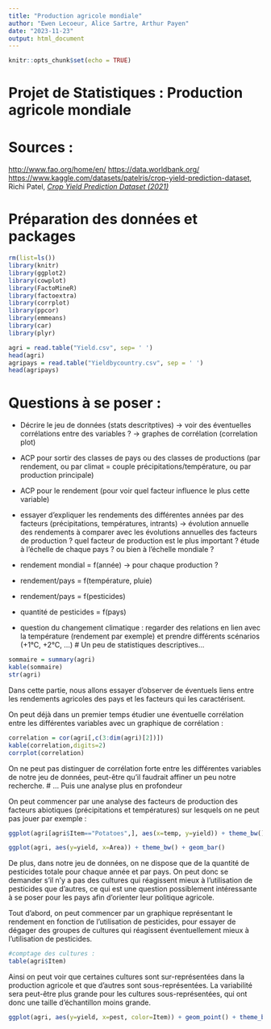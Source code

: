 ---
title: "Production agricole mondiale"
author: "Ewen Lecoeur, Alice Sartre, Arthur Payen"
date: "2023-11-23"
output: html_document
---

```{r setup, include=FALSE}
knitr::opts_chunk$set(echo = TRUE)
```

# Projet de Statistiques : Production agricole mondiale

# Sources :

<http://www.fao.org/home/en/> <https://data.worldbank.org/> <https://www.kaggle.com/datasets/patelris/crop-yield-prediction-dataset>, Richi Patel, [*Crop Yield Prediction Dataset (2021)*]{.underline}

# Préparation des données et packages

```{r packages, message=FALSE, warning=FALSE}
rm(list=ls())
library(knitr)
library(ggplot2)
library(cowplot)
library(FactoMineR)
library(factoextra)
library(corrplot)
library(ppcor)
library(emmeans)
library(car)
library(plyr)
```

```{r data}
agri = read.table("Yield.csv", sep= ' ')
head(agri)
agripays = read.table("Yieldbycountry.csv", sep = ' ')
head(agripays)
```

# Questions à se poser :

-   Décrire le jeu de données (stats descritptives) → voir des éventuelles corrélations entre des variables ? → graphes de corrélation (correlation plot)

-   ACP pour sortir des classes de pays ou des classes de productions (par rendement, ou par climat = couple précipitations/température, ou par production principale)

-   ACP pour le rendement (pour voir quel facteur influence le plus cette variable)

-   essayer d'expliquer les rendements des différentes années par des facteurs (précipitations, températures, intrants) → évolution annuelle des rendements à comparer avec les évolutions annuelles des facteurs de production ? quel facteur de production est le plus important ? étude à l'échelle de chaque pays ? ou bien à l'échelle mondiale ?

-   rendement mondial = f(année) → pour chaque production ?

-   rendement/pays = f(température, pluie)

-   rendement/pays = f(pesticides)

-   quantité de pesticides = f(pays)

- question du changement climatique : regarder des relations en lien avec la température (rendement par exemple) et prendre différents scénarios (+1°C, +2°C, ...)
# Un peu de statistiques descriptives...

```{r description}
sommaire = summary(agri)
kable(sommaire)
str(agri)
```

Dans cette partie, nous allons essayer d'observer de éventuels liens entre les rendements agricoles des pays et les facteurs qui les caractérisent.

On peut déjà dans un premier temps étudier une éventuelle corrélation entre les différentes variables avec un graphique de corrélation :

```{r correlation, graph=T}
correlation = cor(agri[,c(3:dim(agri)[2])])
kable(correlation,digits=2)
corrplot(correlation)
```

On ne peut pas distinguer de corrélation forte entre les différentes variables de notre jeu de données, peut-être qu'il faudrait affiner un peu notre recherche.
# ... Puis une analyse plus en profondeur

On peut commencer par une analyse des facteurs de production des facteurs abiotiques (précipitations et températures) sur lesquels on ne peut pas jouer par exemple :

```{r analyse 1}
ggplot(agri[agri$Item=="Potatoes",], aes(x=temp, y=yield)) + theme_bw() + geom_point(aes(y=yield,color=rain))
```

```{r analyse 2}
ggplot(agri, aes(y=yield, x=Area)) + theme_bw() + geom_bar()
```

De plus, dans notre jeu de données, on ne dispose que de la quantité de pesticides totale pour chaque année et par pays. On peut donc se demander s'il n'y a pas des cultures qui réagissent mieux à l'utilisation de pesticides que d'autres, ce qui est une question possiblement intéressante à se poser pour les pays afin d'orienter leur politique agricole.

Tout d'abord, on peut commencer par un graphique représentant le rendement en fonction de l'utilisation de pesticides, pour essayer de dégager des groupes de cultures qui réagissent éventuellement mieux à l'utilisation de pesticides.


```{r comptage}
#comptage des cultures :
table(agri$Item)
```

Ainsi on peut voir que certaines cultures sont sur-représentées dans la production agricole et que d'autres sont sous-représentées. La variabilité sera peut-être plus grande pour les cultures sous-représentées, qui ont donc une taille d'échantillon moins grande.

```{r efficience pesticides}
ggplot(agri, aes(y=yield, x=pest, color=Item)) + geom_point() + theme_bw()
```

